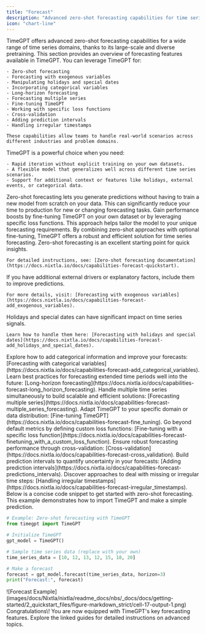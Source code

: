 ```yaml
---
title: "Forecast"
description: "Advanced zero-shot forecasting capabilities for time series data"
icon: "chart-line"
---
```


<Info>
  TimeGPT offers advanced zero-shot forecasting capabilities for a wide range of time series domains, thanks to its large-scale and diverse pretraining.
</Info>

<AccordionGroup>
  <Accordion title="Overview">
    This section provides an overview of forecasting features available in TimeGPT. You can leverage TimeGPT for:

    - Zero-shot forecasting
    - Forecasting with exogenous variables
    - Manipulating holidays and special dates
    - Incorporating categorical variables
    - Long-horizon forecasting
    - Forecasting multiple series
    - Fine-tuning TimeGPT
    - Working with specific loss functions
    - Cross-validation
    - Adding prediction intervals
    - Handling irregular timestamps

    These capabilities allow teams to handle real-world scenarios across different industries and problem domains.
  </Accordion>
  <Accordion title="When to Use TimeGPT for Forecasting">
    TimeGPT is a powerful choice when you need:

    - Rapid iteration without explicit training on your own datasets.
    - A flexible model that generalizes well across different time series scenarios.
    - Support for additional context or features like holidays, external events, or categorical data.
  </Accordion>
</AccordionGroup>

<CardGroup cols={2}>
  <Card title="Key Feature: Zero-Shot Forecasting">
    Zero-shot forecasting lets you generate predictions without having to train a new model from scratch on your data. This can significantly reduce your time to production for new or changing forecasting tasks.
  </Card>
  <Card title="Key Feature: Fine-Tuning">
    Gain performance boosts by fine-tuning TimeGPT on your own dataset or by leveraging specific loss functions. This approach helps tailor the model to your unique forecasting requirements.
  </Card>
</CardGroup>

<Check>
  By combining zero-shot approaches with optional fine-tuning, TimeGPT offers a robust and efficient solution for time series forecasting.
</Check>

<Steps>
  <Step title="1. Zero-Shot Forecasting">
    Zero-shot forecasting is an excellent starting point for quick insights.

    For detailed instructions, see: [Zero-shot forecasting documentation](https://docs.nixtla.io/docs/capabilities-forecast-quickstart).
  </Step>
  <Step title="2. Add Exogenous Variables">
    If you have additional external drivers or explanatory factors, include them to improve predictions.

    For more details, visit: [Forecasting with exogenous variables](https://docs.nixtla.io/docs/capabilities-forecast-add_exogenous_variables).
  </Step>
  <Step title="3. Incorporate Holidays or Special Dates">
    Holidays and special dates can have significant impact on time series signals.

    Learn how to handle them here: [Forecasting with holidays and special dates](https://docs.nixtla.io/docs/capabilities-forecast-add_holidays_and_special_dates).
  </Step>
</Steps>

<Tabs>
  <Tab title="More Forecasting Tasks">
    <AccordionGroup>
      <Accordion title="Forecasting with Categorical Variables">
        Explore how to add categorical information and improve your forecasts:
        [Forecasting with categorical variables](https://docs.nixtla.io/docs/capabilities-forecast-add_categorical_variables).
      </Accordion>
      <Accordion title="Long-Horizon Forecasting">
        Learn best practices for forecasting extended time periods well into the future:
        [Long-horizon forecasting](https://docs.nixtla.io/docs/capabilities-forecast-long_horizon_forecasting).
      </Accordion>
      <Accordion title="Forecasting Multiple Series">
        Handle multiple time series simultaneously to build scalable and efficient solutions:
        [Forecasting multiple series](https://docs.nixtla.io/docs/capabilities-forecast-multiple_series_forecasting).
      </Accordion>
    </AccordionGroup>
  </Tab>
  <Tab title="Fine-Tuning & Advanced Topics">
    <AccordionGroup>
      <Accordion title="Fine-Tuning TimeGPT">
        Adapt TimeGPT to your specific domain or data distribution:
        [Fine-tuning TimeGPT](https://docs.nixtla.io/docs/capabilities-forecast-fine_tuning).
      </Accordion>
      <Accordion title="Custom Loss Functions">
        Go beyond default metrics by defining custom loss functions:
        [Fine-tuning with a specific loss function](https://docs.nixtla.io/docs/capabilities-forecast-finetuning_with_a_custom_loss_function).
      </Accordion>
      <Accordion title="Cross-Validation">
        Ensure robust forecasting performance through cross-validation:
        [Cross-validation](https://docs.nixtla.io/docs/capabilities-forecast-cross_validation).
      </Accordion>
      <Accordion title="Prediction Intervals">
        Build prediction intervals to quantify uncertainty in your forecasts:
        [Adding prediction intervals](https://docs.nixtla.io/docs/capabilities-forecast-predictions_intervals).
      </Accordion>
      <Accordion title="Irregular Timestamps">
        Discover approaches to deal with missing or irregular time steps:
        [Handling irregular timestamps](https://docs.nixtla.io/docs/capabilities-forecast-irregular_timestamps).
      </Accordion>
    </AccordionGroup>
  </Tab>
</Tabs>

<Info>
  Below is a concise code snippet to get started with zero-shot forecasting. This example demonstrates how to import TimeGPT and make a simple prediction.
</Info>

<CodeGroup>

```python Zero-Shot Forecasting Example
# Example: Zero-shot forecasting with TimeGPT
from timegpt import TimeGPT

# Initialize TimeGPT
gpt_model = TimeGPT()

# Sample time series data (replace with your own)
time_series_data = [10, 12, 13, 12, 15, 18, 20]

# Make a forecast
forecast = gpt_model.forecast(time_series_data, horizon=3)
print("Forecast:", forecast)
```

</CodeGroup>

<Frame caption="Visual depiction of a sample zero-shot forecast with TimeGPT">
  ![Forecast Example](images/docs/Nixtla/nixtla/readme_docs/nbs/_docs/docs/getting-started/2_quickstart_files/figure-markdown_strict/cell-17-output-1.png)
</Frame>

<Check>
  Congratulations\! You are now equipped with TimeGPT's key forecasting features. Explore the linked guides for detailed instructions on advanced topics.
</Check>